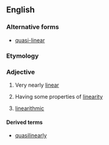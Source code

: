==English==

===Alternative forms===
* [[quasi-linear]]

===Etymology===
{{prefix|en|quasi|linear}}

===Adjective===
{{en-adj}}

# Very nearly [[linear]]
# {{lb|en|mathematics}} Having some properties of [[linearity]]
# {{lb|en|computing}} [[linearithmic]]

====Derived terms====
* [[quasilinearly]]